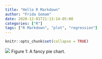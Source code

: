 ```yaml
---
title: "Hello R Markdown"
author: "Frida Gomam"
date: 2020-12-01T21:13:14-05:00
categories: ["R"]
tags: ["R Markdown", "plot", "regression"]
---
```


```r
knitr::opts_chunk$set(collapse = TRUE)
```


<div class="figure">
<img src="{{< blogdown/postref >}}index_files/figure-html/pie-1.png" alt="A fancy pie chart." width="672" />
<p class="caption"><span id="fig:pie"></span>Figure 1: A fancy pie chart.</p>
</div>